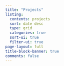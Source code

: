 ```yaml
---
title: "Projects"
listing:
  contents: projects
  sort: date desc
  type: grid
  categories: true
  sort-ui: true
  filter-ui: true
page-layout: full
title-block-banner: true
comments: false
---
```

